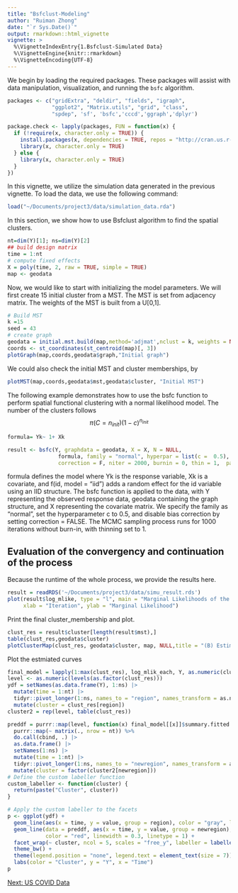 ```yaml
---
title: "Bsfclust-Modeling"
author: "Ruiman Zhong"
date: "`r Sys.Date()`"
output: rmarkdown::html_vignette
vignette: >
  %\VignetteIndexEntry{1.Bsfclust-Simulated Data}
  %\VignetteEngine{knitr::rmarkdown}
  %\VignetteEncoding{UTF-8}
---
```

We begin by loading the required packages. These packages will assist with data manipulation, visualization, and running the `bsfc` algorithm.

```r
packages <- c("gridExtra", "deldir", "fields", "igraph", 
              "ggplot2", "Matrix.utils", "grid", "class", 
              "spdep", 'sf', 'bsfc','cccd','ggraph','dplyr')

package.check <- lapply(packages, FUN = function(x) {
  if (!require(x, character.only = TRUE)) {
    install.packages(x, dependencies = TRUE, repos = "http://cran.us.r-project.org")
    library(x, character.only = TRUE)
  } else {
    library(x, character.only = TRUE)
  }
})
```
In this vignette, we utilize the simulation data generated in the previous vignette. To load the data, we use the following command:
```r
load("~/Documents/project3/data/simulation_data.rda")
```
In this section, we show how to use Bsfclust algorithm to find the spatial clusters.

```r
nt=dim(Y)[1]; ns=dim(Y)[2]  
## build design matrix
time = 1:nt
# compute fixed effects
X = poly(time, 2, raw = TRUE, simple = TRUE)
map <- geodata
```
Now, we would like to start with initializing the model parameters. We will first create 15 initial cluster from a MST. The MST is set from adjacency matrix. The weights of the MST is built from a U[0,1].


```r
# Build MST 
k =15
seed = 43
# create graph
geodata = initial.mst.build(map,method='adjmat',nclust = k, weights = NULL, seed = seed)
coords <- st_coordinates(st_centroid(map)[, 3])
plotGraph(map,coords,geodata$graph,"Initial graph")
```
We could also check the initial MST and cluster memberships, by

```r
plotMST(map,coords,geodata$mst,geodata$cluster, "Initial MST")
```
The following example demonstrates how to use the bsfc function to perform spatial functional clustering with a normal likelihood model. The number of the clusters follows 
$$
\pi(C = n_{init})(1-c)^{n_{init}}
$$
```r
formula= Yk~ 1+ Xk 
```
```r
result <- bsfc(Y, graphdata = geodata, X = X, N = NULL,
                formula, family = "normal", hyperpar = list(c =  0.5),
                correction = F, niter = 2000, burnin = 0, thin = 1,  path_save = NULL, nsave = 50) 
```
formula defines the model where Yk is the response variable, Xk is a covariate, and f(id, model = "iid") adds a random effect for the id variable using an IID structure.
The bsfc function is applied to the data, with Y representing the observed response data, geodata containing the graph structure, and X representing the covariate matrix.
We specify the family as "normal", set the hyperparameter c to 0.5, and disable bias correction by setting correction = FALSE.
The MCMC sampling process runs for 1000 iterations without burn-in, with thinning set to 1.

## Evaluation of the convergency and continuation of the process
Because the runtime of the whole process, we provide the results here. 
```r
result = readRDS('~/Documents/project3/data/simu_result.rds')
plot(result$log_mlike, type = "l", main = "Marginal Likelihoods of the Initial MCMC Run",
     xlab = "Iteration", ylab = "Marginal Likelihood")
```


Print the final cluster_membership and plot.

```r
clust_res = result$cluster[length(result$mst),]
table(clust_res,geodata$cluster)
plotClusterMap(clust_res, geodata$cluster, map, NULL,title = "(B) Estimated Cluster",fill = "Cluster", filepath = NULL)
```

Plot the estmiated curves

```r
final_model = lapply(1:max(clust_res), log_mlik_each, Y, as.numeric(clust_res), X, NULL, formula, detailed = T)
level <- as.numeric(levels(as.factor(clust_res)))
ydf = setNames(as.data.frame(Y), 1:ns) |>
  mutate(time = 1:nt) |>
  tidyr::pivot_longer(1:ns, names_to = "region", names_transform = as.numeric) |>
  mutate(cluster = clust_res[region])
cluster2 = rep(level, table(clust_res))

preddf = purrr::map(level, function(x) final_model[[x]]$summary.fitted.values$mean) %>%
  purrr::map(~ matrix(., nrow = nt)) %>%
  do.call(cbind, .) |>
  as.data.frame() |>
  setNames(1:ns) |>
  mutate(time = 1:nt) |>
  tidyr::pivot_longer(1:ns, names_to = "newregion", names_transform = as.numeric) |>
  mutate(cluster = factor(cluster2[newregion]))
# Define the custom labeller function
custom_labeller <- function(cluster) {
  return(paste("Cluster", cluster))
}

# Apply the custom labeller to the facets
p <- ggplot(ydf) +
  geom_line(aes(x = time, y = value, group = region), color = "gray", linewidth = 0.2) +
  geom_line(data = preddf, aes(x = time, y = value, group = newregion),
            color = "red", linewidth = 0.3, linetype = 1) +
  facet_wrap(~ cluster, ncol = 5, scales = "free_y", labeller = labeller(cluster = as_labeller(custom_labeller))) +
  theme_bw() +
  theme(legend.position = "none", legend.text = element_text(size = 7)) +
  labs(color = "Cluster", y = "Y", x = "Time")
p
```
[Next: US COVID Data](US_Covid.html)

